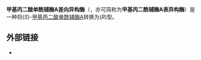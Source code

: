 {{protein
|Name=甲基丙二酸单酰辅酶A差向异构酶
|caption= 谢氏丙酸杆菌的甲基丙二酸单酰辅酶A差向异构酶丝带模型。来自{{PDB|1JC5}}。
|image=Methylmalonyl-CoA epimerase 1JC5.png
|HGNCid=16732
|Symbol=MCEE
|AltSymbols=
|EntrezGene=84693
|OMIM=608419
|RefSeq=NM_028626
|UniProt=Q96PE7
|PDB=
|ECnumber=5.1.99.1
|Chromosome=2
|Arm=p
|Band=13.3
|LocusSupplementaryData=
}}
'''甲基丙二酸单酰辅酶A差向异构酶'''（{{lang-en|Methylmalonyl CoA epimerase}}，亦可简称为'''甲基丙二酰辅酶A表异构酶'''）是一种将(''S'')-[[甲基丙二酸单酰辅酶A|甲基丙二酸单酰辅酶A]]转换为(''R'')型。

==外部链接==
* {{MeshName|methylmalonyl-CoA+epimerase}}

{{isomerase-stub}}
{{消旋酶与差向异构酶}}
{{氨基酸代谢酶类}}